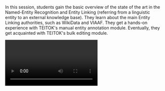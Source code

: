 In this session, students gain the basic overview of the state of the art in the Named-Entity Recognition and Entity Linking (referring from a linguistic entity to an external knowledge base). They learn about the main Entity Linking authorities, such as WikiData and VIAAF. They get a hands-on experience with TEITOK's manual entity annotation module. Eventually, they get acquainted with TEITOK's bulk editing module.

<Video provider="youtube" id="bkgafF_30u4?si=v9eX24ti9Dgp32X6">
  Session 9 - Named-Entity Recognition and bulk editing
</Video>

